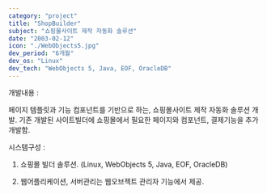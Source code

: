 ```yaml
---
category: "project"
title: "ShopBuilder"
subject: "쇼핑몰사이트 제작 자동화 솔루션"
date: "2003-02-12"
icon: "./WebObjects5.jpg"
dev_period: "6개월"
dev_os: "Linux"
dev_tech: "WebObjects 5, Java, EOF, OracleDB"
---
```


개발내용 :

페이지 템플릿과 기능 컴포넌트를 기반으로 하는, 쇼핑몰사이트 제작 자동화 솔루션 개발.
기존 개발된 사이트빌더에 쇼핑몰에서 필요한 페이지와 컴포넌트, 결제기능을 추가 개발함.

시스템구성 :

1. 쇼핑몰 빌더 솔루션.
   (Linux, WebObjects 5, Java, EOF, OracleDB)

2. 웹어플리케이션, 서버관리는 웹오브젝트 관리자 기능에서 제공.
